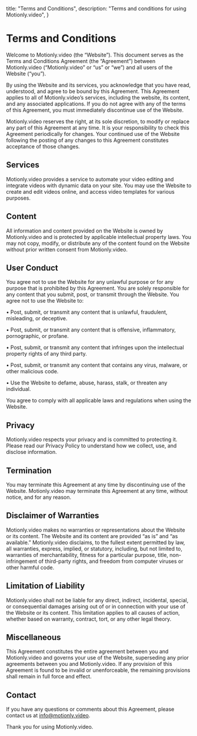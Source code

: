   title: "Terms and Conditions",
  description: "Terms and conditions for using Motionly.video",
}

# Terms and Conditions

Welcome to Motionly.video (the “Website”). This document serves as the Terms and Conditions Agreement (the “Agreement”) between Motionly.video (“Motionly.video” or “us” or “we”) and all users of the Website (“you”).

By using the Website and its services, you acknowledge that you have read, understood, and agree to be bound by this Agreement. This Agreement applies to all of Motionly.video’s services, including the website, its content, and any associated applications. If you do not agree with any of the terms of this Agreement, you must immediately discontinue use of the Website.

Motionly.video reserves the right, at its sole discretion, to modify or replace any part of this Agreement at any time. It is your responsibility to check this Agreement periodically for changes. Your continued use of the Website following the posting of any changes to this Agreement constitutes acceptance of those changes.

## Services

Motionly.video provides a service to automate your video editing and integrate videos with dynamic data on your site. You may use the Website to create and edit videos online, and access video templates for various purposes.

## Content

All information and content provided on the Website is owned by Motionly.video and is protected by applicable intellectual property laws. You may not copy, modify, or distribute any of the content found on the Website without prior written consent from Motionly.video.

## User Conduct

You agree not to use the Website for any unlawful purpose or for any purpose that is prohibited by this Agreement. You are solely responsible for any content that you submit, post, or transmit through the Website. You agree not to use the Website to:

• Post, submit, or transmit any content that is unlawful, fraudulent, misleading, or deceptive.

• Post, submit, or transmit any content that is offensive, inflammatory, pornographic, or profane.

• Post, submit, or transmit any content that infringes upon the intellectual property rights of any third party.

• Post, submit, or transmit any content that contains any virus, malware, or other malicious code.

• Use the Website to defame, abuse, harass, stalk, or threaten any individual.

You agree to comply with all applicable laws and regulations when using the Website.

## Privacy

Motionly.video respects your privacy and is committed to protecting it. Please read our Privacy Policy to understand how we collect, use, and disclose information.

## Termination

You may terminate this Agreement at any time by discontinuing use of the Website. Motionly.video may terminate this Agreement at any time, without notice, and for any reason.

## Disclaimer of Warranties

Motionly.video makes no warranties or representations about the Website or its content. The Website and its content are provided “as is” and “as available.” Motionly.video disclaims, to the fullest extent permitted by law, all warranties, express, implied, or statutory, including, but not limited to, warranties of merchantability, fitness for a particular purpose, title, non-infringement of third-party rights, and freedom from computer viruses or other harmful code.

## Limitation of Liability

Motionly.video shall not be liable for any direct, indirect, incidental, special, or consequential damages arising out of or in connection with your use of the Website or its content. This limitation applies to all causes of action, whether based on warranty, contract, tort, or any other legal theory.

## Miscellaneous

This Agreement constitutes the entire agreement between you and Motionly.video and governs your use of the Website, superseding any prior agreements between you and Motionly.video. If any provision of this Agreement is found to be invalid or unenforceable, the remaining provisions shall remain in full force and effect.

## Contact

If you have any questions or comments about this Agreement, please contact us at info@motionly.video.

Thank you for using Motionly.video.
